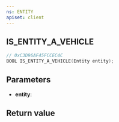 ```yaml
---
ns: ENTITY
apiset: client
---
```

## IS_ENTITY_A_VEHICLE

```c
// 0xC3D96AF45FCCEC4C
BOOL IS_ENTITY_A_VEHICLE(Entity entity);
```


## Parameters
* **entity**:

## Return value